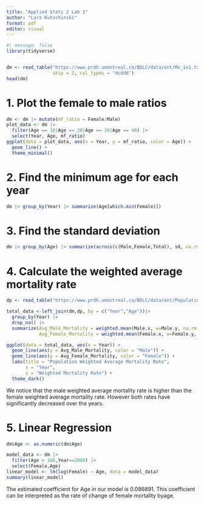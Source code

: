```yaml
---
title: "Applied Stats 2 Lab 1"
author: "Lars Kutschinski"
format: pdf
editor: visual
---
```


```r
#| message: false
library(tidyverse)
```

```         
```

```r
dm <- read_table("https://www.prdh.umontreal.ca/BDLC/data/ont/Mx_1x1.txt", 
                 skip = 2, col_types = "dcddd")
head(dm)
```

# 1. Plot the female to male ratios

```r
dm <- dm |> mutate(mf_ratio = Female/Male)
plot_data <- dm |> 
  filter(Age == 10|Age == 20|Age == 30|Age == 40) |> 
  select(Year, Age, mf_ratio)
ggplot(data = plot_data, aes(x = Year, y = mf_ratio, color = Age)) + 
  geom_line() + 
  theme_minimal()
```

# 2. Find the minimum age for each year

```r
dm |> group_by(Year) |> summarize(Age[which.min(Female)])
```

# 3. Find the standard deviation

```r
dm |> group_by(Age) |> summarize(across(c(Male,Female,Total), sd, na.rm = TRUE)) 

```

# 4. Calculate the weighted average mortality rate

```r
dp <- read_table("https://www.prdh.umontreal.ca/BDLC/data/ont/Population.txt", skip = 1, col_types = "dcddd")

total_data <-left_join(dm,dp, by = c("Year","Age"))|>
  group_by(Year) |>
  drop_na() |>
  summarize(Avg_Male_Mortality = weighted.mean(Male.x, w=Male.y, na.rm = TRUE),
            Avg_Female_Mortality = weighted.mean(Female.x, w=Female.y, na.rm = TRUE))

ggplot(data = total_data, aes(x = Year)) +
  geom_line(aes(y = Avg_Male_Mortality, color = "Male")) +
  geom_line(aes(y = Avg_Female_Mortality, color = "Female")) +
  labs(title = "Population Weighted Average Mortality Rate",
       x = "Year",
       y = "Weighted Mortality Rate") +
  theme_dark()
```

We notice that the male weighted average mortality rate is higher than the female weighted average mortality rate. However both rates have significantly decreased over the years.

# 5. Linear Regression

```r
dm$Age <- as.numeric(dm$Age)

model_data <- dm |>
  filter(Age < 106,Year==2000) |>
  select(Female,Age)
linear_model <- lm(log(Female) ~ Age, data = model_data)
summary(linear_model)
```

The estimated coefficient for Age in our model is 0.086891. This coefficient can be interpreted as the rate of change of female mortality byage.
